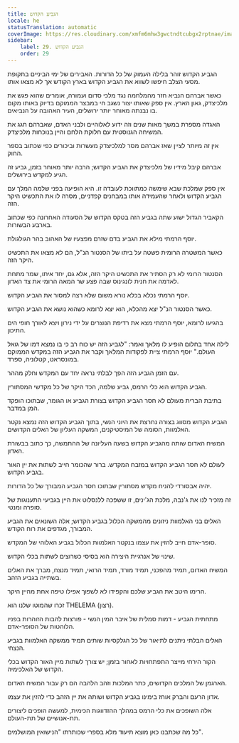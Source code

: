 ```yaml
---
title: הגביע הקדוש
locale: he
statusTranslation: automatic
coverImage: https://res.cloudinary.com/xmfm6mhw3gwctndtcubgx2rptnae/image/upload/v1741354419/small_cover_la_gran_rebelion_28716e29d2.webp
sidebar:
    label: 29. הגביע הקדוש
    order: 29
---
```

הגביע הקדוש זוהר בלילה העמוק של כל הדורות. האבירים של ימי הביניים בתקופת מסעי הצלב חיפשו לשווא את הגביע הקדוש בארץ הקודש אך לא מצאו אותו.

כאשר אברהם הנביא חזר מהמלחמה נגד מלכי סדום ועמורה, אומרים שהוא פגש את מלכיצדק, גאון הארץ. אין ספק שאותו יצור נשגב חי במבצר הממוקם בדיוק באותו מקום בו נבנתה מאוחר יותר ירושלים, העיר האהובה על הנביאים.

האגדה מספרת במשך מאות שנים וזה ידוע לאלוהיים ולבני האדם, שאברהם חגג את המשיחה הגנוסטית עם חלוקת הלחם והיין בנוכחות מלכיצדק.

אין זה מיותר לציין שאז אברהם מסר למלכיצדק מעשרות וביכורים כפי שכתוב בספר החוק.

אברהם קיבל מידיו של מלכיצדק את הגביע הקדוש; הרבה יותר מאוחר בזמן, גביע זה הגיע למקדש בירושלים.

אין ספק שמלכת שבא שימשה כמתווכת לעובדה זו. היא הופיעה בפני שלמה המלך עם הגביע הקדוש ולאחר שהעמידה אותו במבחנים קפדניים, מסרה לו את התכשיט היקר הזה.

הקאביר הגדול ישוע שתה בגביע הזה בטקס הקדוש של הסעודה האחרונה כפי שכתוב בארבע הבשורות.

יוסף הרמתי מילא את הגביע בדם שזרם מפצעיו של האהוב בהר הגולגולת.

כאשר המשטרה הרומית פשטה על ביתו של הסנטור הנ"ל, הם לא מצאו את התכשיט היקר הזה.

הסנטור הרומי לא רק הסתיר את התכשיט היקר הזה, אלא גם, יחד איתו, שמר מתחת לאדמה את חנית לונגינוס שבה פצע שר המאה הרומי את צד האדון.

יוסף הרמתי נכלא בכלא נורא משום שלא רצה למסור את הגביע הקדוש.

כאשר הסנטור הנ"ל יצא מהכלא, הוא יצא לרומא כשהוא נושא את הגביע הקדוש.

בהגיעו לרומא, יוסף הרמתי מצא את רדיפת הנוצרים על ידי נירון ויצא לאורך חופי הים התיכון.

לילה אחד בחלום הופיע לו מלאך ואמר: "לגביע הזה יש כוח רב כי בו נמצא דמו של גואל העולם." יוסף הרמתי ציית לפקודות המלאך וקבר את הגביע הזה במקדש הממוקם במונסראט, קטלוניה, ספרד.

עם הזמן הגביע הזה הפך לבלתי נראה יחד עם המקדש וחלק מההר.

הגביע הקדוש הוא כלי הרמס, גביע שלמה, הכד היקר של כל מקדשי המסתורין.

בתיבת הברית מעולם לא חסר הגביע הקדוש בצורת הגביע או הגומר, שבתוכו הופקד המן במדבר.

הגביע הקדוש מסווג בצורה נחרצת את היוני הנשי, בתוך הגביע הקדוש הזה נמצא נקטר האלמוות, הסומה של המיסטיקנים, המשקה העליון של האלים הקדושים.

המשיח האדום שותה מהגביע הקדוש בשעה העליונה של ההתמשה, כך כתוב בבשורת האדון.

לעולם לא חסר הגביע הקדוש במזבח המקדש. ברור שהכומר חייב לשתות את יין האור בגביע הקדוש.

יהיה אבסורדי להניח מקדש מסתורין שבתוכו חסר הגביע המבורך של כל הדורות.

זה מזכיר לנו את ג'נבה, מלכת הג'ינים, זו ששפכה ללנסלוט את היין בגביעי התענוגות של סופרה ומנטי.

האלים בני האלמוות ניזונים מהמשקה הכלול בגביע הקדוש; אלה השונאים את הגביע המבורך, מגדפים את רוח הקודש.

סופר-אדם חייב להזין את עצמו בנקטר האלמוות הכלול בגביע האלוהי של המקדש.

שינוי של אנרגיית היצירה הוא בסיסי כשרוצים לשתות בכלי הקדוש.

המשיח האדום, תמיד מהפכני, תמיד מורד, תמיד הרואי, תמיד מנצח, מברך את האלים בשתייה בגביע הזהב.

הרימו היטב את הגביע שלכם והקפידו לא לשפוך אפילו טיפה אחת מהיין היקר.

זכרו שהמוטו שלנו הוא THELEMA (רצון).

מתחתית הגביע - דמות סמלית של איבר המין הנשי - פורצות להבות הזוהרות בפניו הלוהטות של הסופר-אדם.

האלים הבלתי ניתנים לתיאור של כל הגלקסיות שותים תמיד ממשקה האלמוות בגביע הנצחי.

הקור הירחי מייצר התפתחויות לאחור בזמן; יש צורך לשתות מיין האור הקדוש בכלי הקדוש של האלכימיה.

הארגמן של המלכים הקדושים, כתר המלכות וזהב הלהבה הם רק עבור המשיח האדום.

אדון הרעם והברק אוחז בימינו בגביע הקדוש ושותה את יין הזהב כדי להזין את עצמו.

אלה השופכים את כלי הרמס במהלך ההזדווגות הכימית, למעשה הופכים ליצורים תת-אנושיים של תת-העולם.

כל מה שכתבנו כאן מוצא תיעוד מלא בספרי שכותרתו "הנישואין המושלמים".

